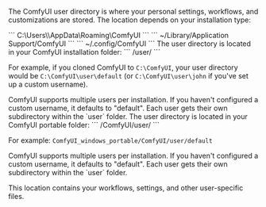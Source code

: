The ComfyUI user directory is where your personal settings, workflows, and customizations are stored. The location depends on your installation type:

<Tabs>
<Tab title="Desktop - Windows">
```
C:\Users\<your username>\AppData\Roaming\ComfyUI
```
</Tab>
<Tab title="Desktop - macOS">
```
~/Library/Application Support/ComfyUI
```
</Tab>
<Tab title="Desktop - Linux">
```
~/.config/ComfyUI
```
</Tab>
<Tab title="Manual Install">
The user directory is located in your ComfyUI installation folder:
```
<ComfyUI installation path>/user/<username>
```

For example, if you cloned ComfyUI to `C:\ComfyUI`, your user directory would be `C:\ComfyUI\user\default` (or `C:\ComfyUI\user\john` if you've set up a custom username).

<Note>
ComfyUI supports multiple users per installation. If you haven't configured a custom username, it defaults to "default". Each user gets their own subdirectory within the `user` folder.
</Note>
</Tab>
<Tab title="Portable">
The user directory is located in your ComfyUI portable folder:
```
<ComfyUI_windows_portable>/ComfyUI/user/<username>
```

For example: `ComfyUI_windows_portable/ComfyUI/user/default`

<Note>
ComfyUI supports multiple users per installation. If you haven't configured a custom username, it defaults to "default". Each user gets their own subdirectory within the `user` folder.
</Note>
</Tab>
</Tabs>

This location contains your workflows, settings, and other user-specific files.